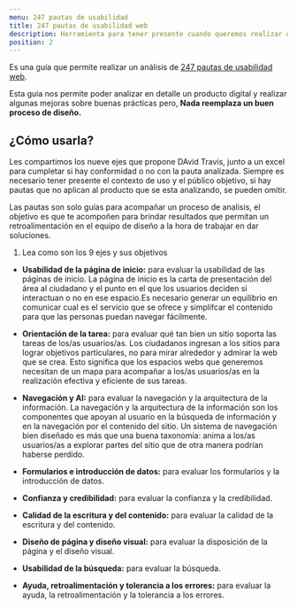 ```yaml
---
menu: 247 pautas de usabilidad
title: 247 pautas de usabilidad web
description: Herramienta para tener presente cuando queremos realizar un análisis más profundo de productos digitales.
position: 2
---
```



Es una guía que permite realizar un análisis de [247 pautas de usabilidad web](https://www.userfocus.co.uk/resources/guidelines.html). 

Esta guia nos permite poder analizar en detalle un producto digital y realizar algunas mejoras sobre buenas prácticas pero, **Nada reemplaza un buen proceso de diseño.** 

## ¿Cómo usarla?

Les compartimos los nueve ejes que propone DAvid Travis, junto a un excel para cumpletar si hay conformidad o no con la pauta analizada. Siempre es necesario tener presente el contexto de uso y el público objetivo, si hay pautas que no aplican al producto que se esta analizando, se pueden omitir. 

Las pautas son solo guías para acompañar un proceso de analisis, el objetivo es que te acompoñen para brindar resultados que permitan un retroalimentación en el equipo de diseño a la hora de trabajar en dar soluciones. 

1) Lea como son los 9 ejes y sus objetivos 

- **Usabilidad de la página de inicio:** para evaluar la usabilidad de las páginas de inicio.
La página de inicio es la carta de presentación del área al ciudadano y el punto en el que los usuarios deciden si interactuan o no en ese espacio.Es necesario generar un equilibrio en comunicar cual es el servicio que se ofrece y simplifcar el contenido para que las personas puedan navegar fácilmente.

- **Orientación de la tarea:** para evaluar qué tan bien un sitio soporta las tareas de los/as usuarios/as.
Los ciudadanos ingresan a los sitios para lograr objetivos particulares, no para mirar alrededor y admirar la web que se crea. Esto significa que los espacios webs que generemos necesitan de un mapa para acompañar a los/as usuarios/as en la realización efectiva y eficiente de sus tareas.

- **Navegación y AI:** para evaluar la navegación y la arquitectura de la información.
La navegación y la arquitectura de la información son los componentes que apoyan al usuario en la búsqueda de información y en la navegación por el contenido del sitio. Un sistema de navegación bien diseñado es más que una buena taxonomía: anima a los/as usuarios/as a explorar partes del sitio que de otra manera podrían haberse perdido.

- **Formularios e introducción de datos:** para evaluar los formularios y la introducción de datos.
- **Confianza y credibilidad:** para evaluar la confianza y la credibilidad.
- **Calidad de la escritura y del contenido:** para evaluar la calidad de la escritura y del contenido.
- **Diseño de página y diseño visual:** para evaluar la disposición de la página y el diseño visual.
- **Usabilidad de la búsqueda:** para evaluar la búsqueda.
- **Ayuda, retroalimentación y tolerancia a los errores:** para evaluar la ayuda, la retroalimentación y la tolerancia a los errores.
